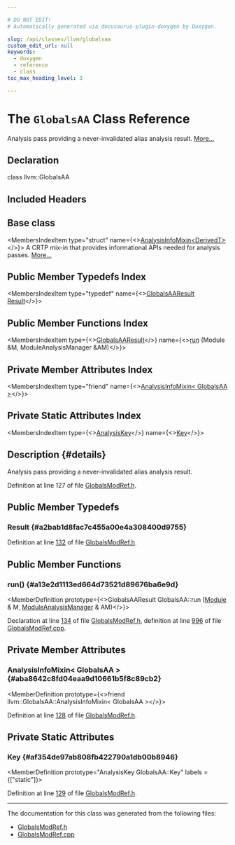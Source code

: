 ```yaml
---

# DO NOT EDIT!
# Automatically generated via docusaurus-plugin-doxygen by Doxygen.

slug: /api/classes/llvm/globalsaa
custom_edit_url: null
keywords:
  - doxygen
  - reference
  - class
toc_max_heading_level: 3

---
```





# The `GlobalsAA` Class Reference

<DoxygenPage pluginConfig={pluginConfig}>

Analysis pass providing a never-invalidated alias analysis result. <a href="#details">More...</a>

## Declaration

<CodeBlock>class llvm::GlobalsAA</CodeBlock>

## Included Headers

<IncludesList>
<IncludesListItem
  filePath="llvm/Analysis/GlobalsModRef.h"
  permalink="/docs/api/files/include/include/llvm/include/llvm/analysis/globalsmodref-h"
  isLocal="true" />
</IncludesList>

## Base class

<MembersIndex>

<MembersIndexItem
  type="struct"
  name={<><a href="/docs/api/structs/llvm/analysisinfomixin">AnalysisInfoMixin&lt;DerivedT&gt;</a></>}>
A CRTP mix-in that provides informational APIs needed for analysis passes. <a href="/docs/api/structs/llvm/analysisinfomixin/#details">More...</a>
</MembersIndexItem>

</MembersIndex>

## Public Member Typedefs Index

<MembersIndex>

<MembersIndexItem
  type="typedef"
  name={<><a href="/docs/api/classes/llvm/globalsaaresult">GlobalsAAResult</a> <a href="#a2bab1d8fac7c455a00e4a308400d9755">Result</a></>}>
</MembersIndexItem>

</MembersIndex>

## Public Member Functions Index

<MembersIndex>

<MembersIndexItem
  type={<><a href="/docs/api/classes/llvm/globalsaaresult">GlobalsAAResult</a></>}
  name={<><a href="#a13e2d1113ed664d73521d89676ba6e9d">run</a> (Module &amp;M, ModuleAnalysisManager &amp;AM)</>}>
</MembersIndexItem>

</MembersIndex>

## Private Member Attributes Index

<MembersIndex>

<MembersIndexItem
  type="friend"
  name={<><a href="#aba8642c8fd04eaa9d10661b5f8c89cb2">AnalysisInfoMixin&lt; GlobalsAA &gt;</a></>}>
</MembersIndexItem>

</MembersIndex>

## Private Static Attributes Index

<MembersIndex>

<MembersIndexItem
  type={<><a href="/docs/api/structs/llvm/analysiskey">AnalysisKey</a></>}
  name={<><a href="#af354de97ab808fb422790a1db00b8946">Key</a></>}>
</MembersIndexItem>

</MembersIndex>

## Description {#details}

Analysis pass providing a never-invalidated alias analysis result.

Definition at line 127 of file <a href="/docs/api/files/include/include/llvm/include/llvm/analysis/globalsmodref-h">GlobalsModRef.h</a>.

<SectionDefinition>

## Public Member Typedefs

### Result {#a2bab1d8fac7c455a00e4a308400d9755}

<MemberDefinition
  prototype="typedef GlobalsAAResult llvm::GlobalsAA::Result">

Definition at line <a href="/docs/api/files/include/include/llvm/include/llvm/analysis/globalsmodref-h/#l00132">132</a> of file <a href="/docs/api/files/include/include/llvm/include/llvm/analysis/globalsmodref-h">GlobalsModRef.h</a>.
</MemberDefinition>

</SectionDefinition>

<SectionDefinition>

## Public Member Functions

### run() {#a13e2d1113ed664d73521d89676ba6e9d}

<MemberDefinition
  prototype={<>GlobalsAAResult GlobalsAA::run (<a href="/docs/api/classes/llvm/module">Module</a> &amp; M, <a href="/docs/api/namespaces/llvm/#af9c9208365fd9ce11392b4d79485e259">ModuleAnalysisManager</a> &amp; AM)</>}>

Declaration at line <a href="/docs/api/files/include/include/llvm/include/llvm/analysis/globalsmodref-h/#l00134">134</a> of file <a href="/docs/api/files/include/include/llvm/include/llvm/analysis/globalsmodref-h">GlobalsModRef.h</a>, definition at line <a href="/docs/api/files/lib/lib/analysis/globalsmodref-cpp/#l00996">996</a> of file <a href="/docs/api/files/lib/lib/analysis/globalsmodref-cpp">GlobalsModRef.cpp</a>.
</MemberDefinition>

</SectionDefinition>

<SectionDefinition>

## Private Member Attributes

### AnalysisInfoMixin&lt; GlobalsAA &gt; {#aba8642c8fd04eaa9d10661b5f8c89cb2}

<MemberDefinition
  prototype={<>friend llvm::GlobalsAA::AnalysisInfoMixin&lt; GlobalsAA &gt;</>}>

Definition at line <a href="/docs/api/files/include/include/llvm/include/llvm/analysis/globalsmodref-h/#l00128">128</a> of file <a href="/docs/api/files/include/include/llvm/include/llvm/analysis/globalsmodref-h">GlobalsModRef.h</a>.
</MemberDefinition>

</SectionDefinition>

<SectionDefinition>

## Private Static Attributes

### Key {#af354de97ab808fb422790a1db00b8946}

<MemberDefinition
  prototype="AnalysisKey GlobalsAA::Key"
  labels = {["static"]}>

Definition at line <a href="/docs/api/files/include/include/llvm/include/llvm/analysis/globalsmodref-h/#l00129">129</a> of file <a href="/docs/api/files/include/include/llvm/include/llvm/analysis/globalsmodref-h">GlobalsModRef.h</a>.
</MemberDefinition>

</SectionDefinition>

<hr/>

The documentation for this class was generated from the following files:

<ul>
<li><a href="/docs/api/files/include/include/llvm/include/llvm/analysis/globalsmodref-h">GlobalsModRef.h</a></li>
<li><a href="/docs/api/files/lib/lib/analysis/globalsmodref-cpp">GlobalsModRef.cpp</a></li>
</ul>

</DoxygenPage>

